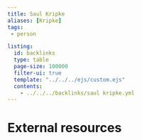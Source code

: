 ```yaml
---
title: Saul Kripke
aliases: [Kripke]
tags: 
 - person

listing:
  id: backlinks
  type: table
  page-size: 100000
  filter-ui: true
  template: "../../../ejs/custom.ejs"
  contents:
    - ../../../backlinks/saul kripke.yml
---
```


# External resources

